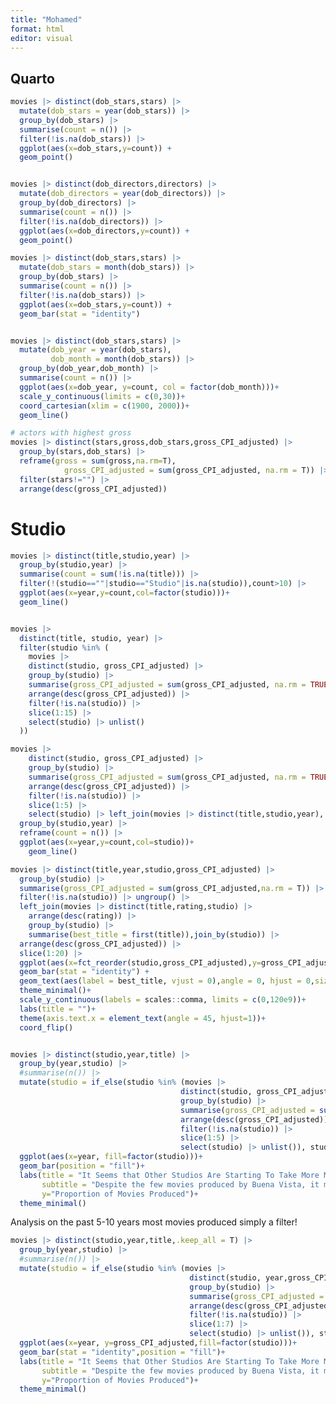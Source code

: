 ```yaml
---
title: "Mohamed"
format: html
editor: visual
---
```


## Quarto

```r
movies |> distinct(dob_stars,stars) |>
  mutate(dob_stars = year(dob_stars)) |>
  group_by(dob_stars) |>
  summarise(count = n()) |>
  filter(!is.na(dob_stars)) |>
  ggplot(aes(x=dob_stars,y=count)) +
  geom_point()


movies |> distinct(dob_directors,directors) |>
  mutate(dob_directors = year(dob_directors)) |>
  group_by(dob_directors) |>
  summarise(count = n()) |>
  filter(!is.na(dob_directors)) |>
  ggplot(aes(x=dob_directors,y=count)) +
  geom_point()

```

```r
movies |> distinct(dob_stars,stars) |>
  mutate(dob_stars = month(dob_stars)) |>
  group_by(dob_stars) |>
  summarise(count = n()) |>
  filter(!is.na(dob_stars)) |>
  ggplot(aes(x=dob_stars,y=count)) +
  geom_bar(stat = "identity")


movies |> distinct(dob_stars,stars) |>
  mutate(dob_year = year(dob_stars),
         dob_month = month(dob_stars)) |>
  group_by(dob_year,dob_month) |>
  summarise(count = n()) |>
  ggplot(aes(x=dob_year, y=count, col = factor(dob_month)))+
  scale_y_continuous(limits = c(0,30))+
  coord_cartesian(xlim = c(1900, 2000))+
  geom_line()

```

```r
# actors with highest gross
movies |> distinct(stars,gross,dob_stars,gross_CPI_adjusted) |>
  group_by(stars,dob_stars) |>
  reframe(gross = sum(gross,na.rm=T),
            gross_CPI_adjusted = sum(gross_CPI_adjusted, na.rm = T)) |>
  filter(stars!="") |>
  arrange(desc(gross_CPI_adjusted))


```
# Studio
```r


movies |> distinct(title,studio,year) |>
  group_by(studio,year) |>
  summarise(count = sum(!is.na(title))) |>
  filter(!(studio==""|studio=="Studio"|is.na(studio)),count>10) |>
  ggplot(aes(x=year,y=count,col=factor(studio)))+
  geom_line()


movies |>
  distinct(title, studio, year) |>
  filter(studio %in% (
    movies |>
    distinct(studio, gross_CPI_adjusted) |>
    group_by(studio) |>
    summarise(gross_CPI_adjusted = sum(gross_CPI_adjusted, na.rm = TRUE)) |>
    arrange(desc(gross_CPI_adjusted)) |>
    filter(!is.na(studio)) |>
    slice(1:15) |>
    select(studio) |> unlist()
  ))

movies |>
    distinct(studio, gross_CPI_adjusted) |>
    group_by(studio) |>
    summarise(gross_CPI_adjusted = sum(gross_CPI_adjusted, na.rm = TRUE)) |>
    arrange(desc(gross_CPI_adjusted)) |>
    filter(!is.na(studio)) |>
    slice(1:5) |>
    select(studio) |> left_join(movies |> distinct(title,studio,year), join_by(studio)) |>
  group_by(studio,year) |>
  reframe(count = n()) |>
  ggplot(aes(x=year,y=count,col=studio))+
    geom_line()


```

```r
movies |> distinct(title,year,studio,gross_CPI_adjusted) |>
  group_by(studio) |>
  summarise(gross_CPI_adjusted = sum(gross_CPI_adjusted,na.rm = T)) |>
  filter(!is.na(studio)) |> ungroup() |>
  left_join(movies |> distinct(title,rating,studio) |>
    arrange(desc(rating)) |>
    group_by(studio) |>
    summarise(best_title = first(title)),join_by(studio)) |>
  arrange(desc(gross_CPI_adjusted)) |>
  slice(1:20) |> 
  ggplot(aes(x=fct_reorder(studio,gross_CPI_adjusted),y=gross_CPI_adjusted))+
  geom_bar(stat = "identity") +
  geom_text(aes(label = best_title, vjust = 0),angle = 0, hjust = 0,size=4)+
  theme_minimal()+
  scale_y_continuous(labels = scales::comma, limits = c(0,120e9))+
  labs(title = "")+
  theme(axis.text.x = element_text(angle = 45, hjust=1))+
  coord_flip()



```



```r
movies |> distinct(studio,year,title) |>
  group_by(year,studio) |>
  #summarise(n()) |>
  mutate(studio = if_else(studio %in% (movies |>
                                      distinct(studio, gross_CPI_adjusted) |>
                                      group_by(studio) |>
                                      summarise(gross_CPI_adjusted = sum(gross_CPI_adjusted, na.rm = TRUE)) |>
                                      arrange(desc(gross_CPI_adjusted)) |>
                                      filter(!is.na(studio)) |>
                                      slice(1:5) |>
                                      select(studio) |> unlist()), studio,"Other"))|>
  ggplot(aes(x=year, fill=factor(studio)))+
  geom_bar(position = "fill")+
  labs(title = "It Seems that Other Studios Are Starting To Take More Market Share In Terms of\nNumber of Movies Produced",
       subtitle = "Despite the few movies produced by Buena Vista, it maintains spot of top\nGrossing Studios",
       y="Proportion of Movies Produced")+
  theme_minimal()


```
Analysis on the past 5-10 years most movies produced simply a filter!
```r

movies |> distinct(studio,year,title,.keep_all = T) |>
  group_by(year,studio) |>
  #summarise(n()) |>
  mutate(studio = if_else(studio %in% (movies |>
                                        distinct(studio, year,gross_CPI_adjusted) |>
                                        group_by(studio) |>
                                        summarise(gross_CPI_adjusted = sum(gross_CPI_adjusted, na.rm = TRUE)) |>
                                        arrange(desc(gross_CPI_adjusted)) |>
                                        filter(!is.na(studio)) |>
                                        slice(1:7) |>
                                        select(studio) |> unlist()), studio,"Other"))|>
  ggplot(aes(x=year, y=gross_CPI_adjusted,fill=factor(studio)))+
  geom_bar(stat = "identity",position = "fill")+
  labs(title = "It Seems that Other Studios Are Starting To Take More Market Share In Terms of\nNumber of Movies Produced",
       subtitle = "Despite the few movies produced by Buena Vista, it maintains spot of top\nGrossing Studios",
       y="Proportion of Movies Produced")+
  theme_minimal()

```


